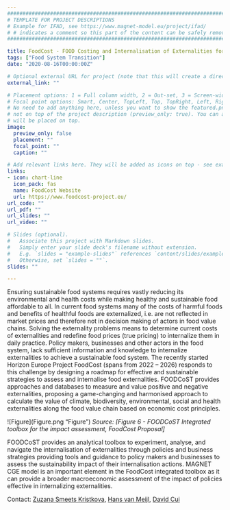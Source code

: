 ```yaml
---
##########################################################################################
# TEMPLATE FOR PROJECT DESCRIPTIONS 
# Example for IFAD, see https://www.magnet-model.eu/project/ifad/
# # indicates a comment so this part of the content can be safely removed.
##########################################################################################

title: FoodCost - FOOD Costing and Internalisation of Externalities for System Transition 
tags: ["Food System Transition"]
date: "2020-08-16T00:00:00Z"

# Optional external URL for project (note that this will create a direct link and replaces the project detail page).
external_link: ""

# Placement options: 1 = Full column width, 2 = Out-set, 3 = Screen-width
# Focal point options: Smart, Center, TopLeft, Top, TopRight, Left, Right, BottomLeft, Bottom, BottomRight
# No need to add anything here, unless you want to show the featured.png picture only in list of projects but
# not on top of the project description (preview_only: true). You can also add a caption to your featured.png that
# will be placed on top.
image:
  preview_only: false
  placement: ""
  focal_point: ""
  caption: ""

# Add relevant links here. They will be added as icons on top - see examples. If there are no links use ""  
links:
- icon: chart-line
  icon_pack: fas
  name: FoodCost Website
  url: https://www.foodcost-project.eu/
url_code: ""
url_pdf: ""
url_slides: ""
url_video: ""

# Slides (optional).
#   Associate this project with Markdown slides.
#   Simply enter your slide deck's filename without extension.
#   E.g. `slides = "example-slides"` references `content/slides/example-slides.md`.
#   Otherwise, set `slides = ""`.
slides: ""

---
```

Ensuring sustainable food systems requires vastly reducing its environmental and health costs while making healthy and sustainable food affordable to all. In current food systems many of the costs of harmful foods and benefits of healthful foods are externalized, i.e. are not reflected in market prices and therefore not in decision making of actors in food value chains. Solving the externality problems means to determine current costs of externalities and redefine food prices (true pricing) to internalize them in daily practice. Policy makers, businesses and other actors in the food system, lack sufficient information and knowledge to internalize externalities to achieve a sustainable food system.
The recently started Horizon Europe Project FoodCost (spans from 2022 – 2026) responds to this challenge by designing a roadmap for effective and sustainable strategies to assess and internalise food externalities. FOODCoST provides approaches and databases to measure and value positive and negative externalities, proposing a game-changing and harmonised approach to calculate the value of climate, biodiversity, environmental, social and health externalities along the food value chain based on economic cost principles. 

![Figure](Figure.png "Figure”)
*Source: [Figure 6 - FOODCoST Integrated toolbox for the impact assessment, FoodCost Proposal]*

FOODCoST provides an analytical toolbox to experiment, analyse, and navigate the internalisation of externalities through policies and business strategies providing tools and guidance to policy makers and businesses to assess the sustainability impact of their internalisation actions. MAGNET CGE model is an important element in the FoodCost integrated toolbox as it can provide a broader macroeconomic assessment of the impact of policies effective in internalizing externalities.  

Contact: [Zuzana Smeets Kristkova](/author/zuzana-smeets-kristkova/), [Hans van Meijl](/author/hans-van-meijl/), [David Cui](/author/david-cui/)
